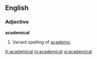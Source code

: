 ==English==
===Adjective===
'''academical'''
# Variant spelling of [[academic]]

[[fr:academical]]
[[io:academical]]
[[vi:academical]]